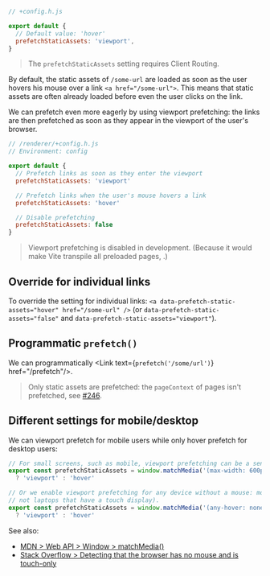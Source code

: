 
```js
// +config.h.js

export default {
  // Default value: 'hover'
  prefetchStaticAssets: 'viewport',
}
```

> The `prefetchStaticAssets` setting requires <Link href="/client-routing">Client Routing</Link>.

By default,
the static assets of `/some-url` are loaded as soon as the user hovers his mouse over a link `<a href="/some-url">`.
This means that static assets are often already loaded before even the user clicks on the link.

We can prefetch even more eagerly by using viewport prefetching: the links are then prefetched as soon as they appear in the viewport of the user's browser.

```js
// /renderer/+config.h.js
// Environment: config

export default {
  // Prefetch links as soon as they enter the viewport
  prefetchStaticAssets: 'viewport'

  // Prefetch links when the user's mouse hovers a link
  prefetchStaticAssets: 'hover'

  // Disable prefetching
  prefetchStaticAssets: false
}
```

> Viewport prefetching is disabled in development. (Because it would make Vite transpile all preloaded pages, <ViteLazyTranspilingContradiction />.)


## Override for individual links

To override the setting for individual links: `<a data-prefetch-static-assets="hover" href="/some-url" />` (or `data-prefetch-static-assets="false"` and `data-prefetch-static-assets="viewport"`).


## Programmatic `prefetch()`

We can programmatically <Link text={<code>prefetch('/some/url')</code>} href="/prefetch"/>.

> Only static assets are prefetched: the `pageContext` of pages isn't prefetched, see [#246](https://github.com/vikejs/vike/issues/246).


## Different settings for mobile/desktop

We can viewport prefetch for mobile users while only hover prefetch for desktop users:

```js
// For small screens, such as mobile, viewport prefetching can be a sensible strategy
export const prefetchStaticAssets = window.matchMedia('(max-width: 600px)').matches
  ? 'viewport' : 'hover'
```

```js
// Or we enable viewport prefetching for any device without a mouse: mobile and tablets (but
// not laptops that have a touch display).
export const prefetchStaticAssets = window.matchMedia('(any-hover: none)').matches
  ? 'viewport' : 'hover'
```

See also:
 - [MDN > Web API > Window > matchMedia()](https://developer.mozilla.org/en-US/docs/Web/API/Window/matchMedia)
 - [Stack Overflow > Detecting that the browser has no mouse and is touch-only](https://stackoverflow.com/questions/7838680/detecting-that-the-browser-has-no-mouse-and-is-touch-only/52854585#52854585)
